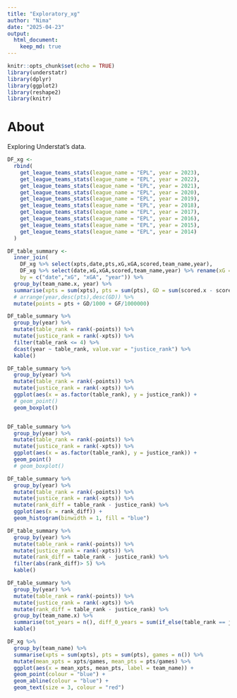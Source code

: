 ```yaml
---
title: "Exploratory_xg"
author: "Nima"
date: "2025-04-23"
output: 
  html_document: 
    keep_md: true
---
```


```r
knitr::opts_chunk$set(echo = TRUE)
library(understatr)
library(dplyr)
library(ggplot2)
library(reshape2)
library(knitr)
```

# About

Exploring Understat's data.

```r
DF_xg <- 
  rbind(
    get_league_teams_stats(league_name = "EPL", year = 2023),
    get_league_teams_stats(league_name = "EPL", year = 2022),
    get_league_teams_stats(league_name = "EPL", year = 2021),
    get_league_teams_stats(league_name = "EPL", year = 2020),
    get_league_teams_stats(league_name = "EPL", year = 2019),
    get_league_teams_stats(league_name = "EPL", year = 2018),
    get_league_teams_stats(league_name = "EPL", year = 2017),
    get_league_teams_stats(league_name = "EPL", year = 2016),
    get_league_teams_stats(league_name = "EPL", year = 2015),
    get_league_teams_stats(league_name = "EPL", year = 2014)
  )

DF_table_summary <- 
  inner_join(
    DF_xg %>% select(xpts,date,pts,xG,xGA,scored,team_name,year),
    DF_xg %>% select(date,xG,xGA,scored,team_name,year) %>% rename(xG = xGA, xGA = xG),
    by = c("date","xG", "xGA", "year")) %>%
  group_by(team_name.x, year) %>%
  summarise(xpts = sum(xpts), pts = sum(pts), GD = sum(scored.x - scored.y), GF = sum(scored.x), .groups = "drop") %>% 
  # arrange(year,desc(pts),desc(GD)) %>% 
  mutate(points = pts + GD/1000 + GF/1000000) 
```

```r
DF_table_summary %>% 
  group_by(year) %>% 
  mutate(table_rank = rank(-points)) %>% 
  mutate(justice_rank = rank(-xpts)) %>% 
  filter(table_rank <= 4) %>% 
  dcast(year ~ table_rank, value.var = "justice_rank") %>% 
  kable()
```

```r
DF_table_summary %>% 
  group_by(year) %>% 
  mutate(table_rank = rank(-points)) %>% 
  mutate(justice_rank = rank(-xpts)) %>% 
  ggplot(aes(x = as.factor(table_rank), y = justice_rank)) +
  # geom_point()
  geom_boxplot()


DF_table_summary %>% 
  group_by(year) %>% 
  mutate(table_rank = rank(-points)) %>% 
  mutate(justice_rank = rank(-xpts)) %>% 
  ggplot(aes(x = as.factor(table_rank), y = justice_rank)) +
  geom_point()
  # geom_boxplot()
```

```r
DF_table_summary %>% 
  group_by(year) %>% 
  mutate(table_rank = rank(-points)) %>% 
  mutate(justice_rank = rank(-xpts)) %>% 
  mutate(rank_diff = table_rank - justice_rank) %>% 
  ggplot(aes(x = rank_diff)) +
  geom_histogram(binwidth = 1, fill = "blue")
```

```r
DF_table_summary %>% 
  group_by(year) %>% 
  mutate(table_rank = rank(-points)) %>% 
  mutate(justice_rank = rank(-xpts)) %>% 
  mutate(rank_diff = table_rank - justice_rank) %>% 
  filter(abs(rank_diff)> 5) %>% 
  kable()
```

```r
DF_table_summary %>% 
  group_by(year) %>% 
  mutate(table_rank = rank(-points)) %>% 
  mutate(justice_rank = rank(-xpts)) %>% 
  mutate(rank_diff = table_rank - justice_rank) %>% 
  group_by(team_name.x) %>% 
  summarise(tot_years = n(), diff_0_years = sum(if_else(table_rank == justice_rank, 1, 0))) %>% 
  kable()
```

```r
DF_xg %>% 
  group_by(team_name) %>% 
  summarise(xpts = sum(xpts), pts = sum(pts), games = n()) %>% 
  mutate(mean_xpts = xpts/games, mean_pts = pts/games) %>% 
  ggplot(aes(x = mean_xpts, mean_pts, label = team_name)) +
  geom_point(colour = "blue") +
  geom_abline(colour = "blue") +
  geom_text(size = 3, colour = "red")
```




















